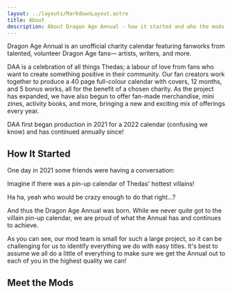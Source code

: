 ```yaml
---
layout: ../layouts/MarkdownLayout.astro
title: About
description: About Dragon Age Annual - how it started and who the mods are.
---
```



Dragon Age Annual is an unofficial charity calendar featuring fanworks from
talented, volunteer Dragon Age fans— artists, writers, and more.

DAA is a celebration of all things Thedas; a labour of love from fans who want
to create something positive in their community. Our fan creators work together
to produce a 40 page full-colour calendar with covers, 12 months, and 5 bonus
works, all for the benefit of a chosen charity. As the project has expanded, we
have also begun to offer fan-made merchandise, mini zines, activity books, and
more, bringing a new and exciting mix of offerings every year.

DAA first began production in 2021 for a 2022 calendar (confusing we know) and
has continued annually since!

## How It Started

One day in 2021 some friends were having a conversation:

<div class="mx-auto flex flex-col gap-3 w-prose md:max-w-3xl">
<div class="flex items-start gap-2.5">
<div class="flex flex-col w-full max-w-[320px] leading-1.5 p-4 rounded-e-xl rounded-es-xl bg-nord7">
<p class="py-2.5 text-nord0">Imagine if there was a pin-up calendar of Thedas' hottest villains!</p>
</div>
</div>

<div class="flex gap-2.5 place-content-end">
<div class="flex flex-col w-full max-w-[320px] leading-1.5 p-4 rounded-s-xl rounded-br-xl bg-nord8">
<p class="py-2.5 text-nord0">Ha ha, yeah who would be crazy enough to do that right…?</p>
</div>
</div>
</div>

And thus the Dragon Age Annual was born. While we never quite got to the villain
pin-up calendar, we are proud of what the Annual has and continues to achieve.

As you can see, our mod team is small for such a large project, so it can be
challenging for us to identify everything we do with easy titles. It's best to
assume we all do a little of everything to make sure we get the Annual out to
each of you in the highest quality we can!

## Meet the Mods

<ModList />
